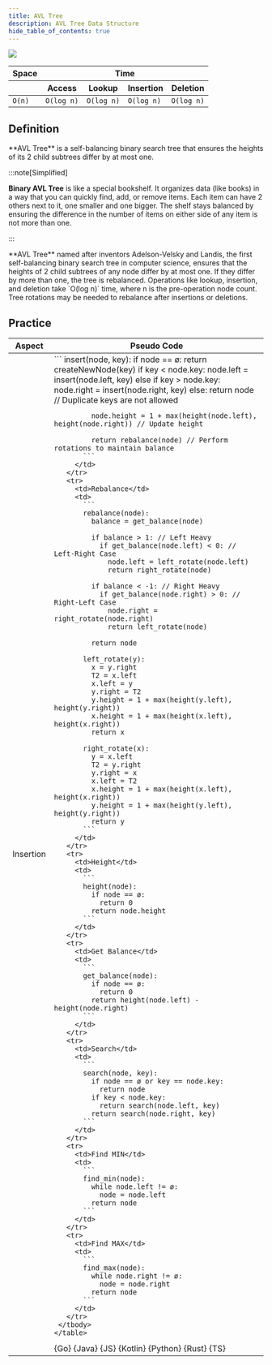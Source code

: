 ```yaml
---
title: AVL Tree
description: AVL Tree Data Structure
hide_table_of_contents: true
---
```





![](./assets/avlTree/avlTree.svg)

<table>
  <thead>
    <tr>
      <th>Space</th>
      <th colspan="4">Time</th>
    </tr>
    <tr>
      <th></th>
      <th>Access</th>
      <th>Lookup</th>
      <th>Insertion</th>
      <th>Deletion</th>
    </tr>
  </thead>
  <tbody>
    <tr>
      <td>
        <code className="fair">O(n)</code>
      </td>
      <td>
        <code className="good">O(log n)</code>
      </td>
      <td>
        <code className="good">O(log n)</code>
      </td>
      <td>
        <code className="good">O(log n)</code>
      </td>
      <td>
        <code className="good">O(log n)</code>
      </td>
    </tr>
  </tbody>
</table>

## Definition

<Tabs>
  <TabItem value="short" label="Short">
    **AVL Tree** is a self-balancing binary search tree that ensures the heights of its 2 child subtrees differ by at most one.

  :::note[Simplified]

  **Binary AVL Tree** is like a special bookshelf. It organizes data (like books) in a way that you can quickly find, add, or remove items. Each item can have 2 others next to it, one smaller and
  one bigger. The shelf stays balanced by ensuring the difference in the number of items on either side of any item is not more than one.

  :::

  </TabItem>
  <TabItem value="detailed" label="Detailed">
    **AVL Tree** named after inventors Adelson-Velsky and Landis, the first self-balancing binary search tree in computer science, ensures that the heights of 2 child subtrees of any node differ by at
    most one. If they differ by more than one, the tree is rebalanced. Operations like lookup, insertion, and deletion take `O(log n)` time, where n is the pre-operation node count. Tree rotations may
    be needed to rebalance after insertions or deletions.
  </TabItem>
</Tabs>

## Practice

<Tabs>
  <TabItem value="practice" label="Practice">
    <table>
      <thead>
      <tr>
        <th>Aspect</th>
        <th>Pseudo Code</th>
      </tr>
      </thead>
     <tbody>
       <tr>
         <td>Insertion</td>
         <td>
           ```
           insert(node, key):
             if node == ø:
               return createNewNode(key)
             if key < node.key:
               node.left = insert(node.left, key)
             else if key > node.key:
               node.right = insert(node.right, key)
             else:
               return node // Duplicate keys are not allowed

             node.height = 1 + max(height(node.left), height(node.right)) // Update height

             return rebalance(node) // Perform rotations to maintain balance
           ```
         </td>
       </tr>
       <tr>
         <td>Rebalance</td>
         <td>
           ```
           rebalance(node):
             balance = get_balance(node)

             if balance > 1: // Left Heavy
               if get_balance(node.left) < 0: // Left-Right Case
                 node.left = left_rotate(node.left)
                 return right_rotate(node)

             if balance < -1: // Right Heavy
               if get_balance(node.right) > 0: // Right-Left Case
                 node.right = right_rotate(node.right)
                 return left_rotate(node)

             return node

           left_rotate(y):
             x = y.right
             T2 = x.left
             x.left = y
             y.right = T2
             y.height = 1 + max(height(y.left), height(y.right))
             x.height = 1 + max(height(x.left), height(x.right))
             return x

           right_rotate(x):
             y = x.left
             T2 = y.right
             y.right = x
             x.left = T2
             x.height = 1 + max(height(x.left), height(x.right))
             y.height = 1 + max(height(y.left), height(y.right))
             return y
           ```
         </td>
       </tr>
       <tr>
         <td>Height</td>
         <td>
           ```
           height(node):
             if node == ø:
               return 0
             return node.height
           ```
         </td>
       </tr>
       <tr>
         <td>Get Balance</td>
         <td>
           ```
           get_balance(node):
             if node == ø:
               return 0
             return height(node.left) - height(node.right)
           ```
         </td>
       </tr>
       <tr>
         <td>Search</td>
         <td>
           ```
           search(node, key):
             if node == ø or key == node.key:
               return node
             if key < node.key:
               return search(node.left, key)
             return search(node.right, key)
           ```
         </td>
       </tr>
       <tr>
         <td>Find MIN</td>
         <td>
           ```
           find_min(node):
             while node.left != ø:
               node = node.left
             return node
           ```
         </td>
       </tr>
       <tr>
         <td>Find MAX</td>
         <td>
           ```
           find_max(node):
             while node.right != ø:
               node = node.right
             return node
           ```
         </td>
       </tr>
     </tbody>
    </table>

  </TabItem>
  <TabItem value="solution" label="Solution">
    <Tabs queryString="code">
      <TabItem value="go" label="" attributes={{title: "Go Lang", className: "code_lang go m"}}><CodeBlock language="go">{Go}</CodeBlock></TabItem>
      <TabItem value="java" label="" attributes={{title: "Java", className: "code_lang java m"}}><CodeBlock language="java">{Java}</CodeBlock></TabItem>
      <TabItem value="js" label="" attributes={{title: "JavaScript", className: "code_lang js m"}}><CodeBlock language="js">{JS}</CodeBlock></TabItem>
      <TabItem value="kotlin" label="" attributes={{title: "Kotlin", className: "code_lang kotlin m"}}><CodeBlock language="kotlin">{Kotlin}</CodeBlock></TabItem>
      <TabItem value="python" label="" attributes={{title: "Python", className: "code_lang python m"}}><CodeBlock language="python">{Python}</CodeBlock></TabItem>
      <TabItem value="rust" label="" attributes={{title: "Rust", className: "code_lang rust m"}}><CodeBlock language="rust">{Rust}</CodeBlock></TabItem>
      <TabItem value="ts" label="" attributes={{title: "TypeScript", className: "code_lang ts m"}}><CodeBlock language="ts">{TS}</CodeBlock></TabItem>
    </Tabs>
  </TabItem>
</Tabs>

